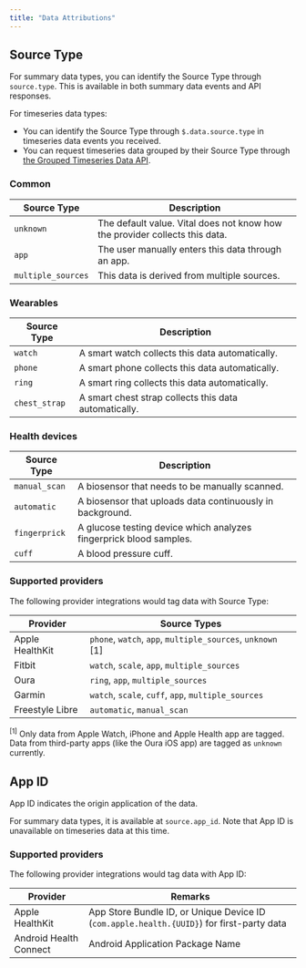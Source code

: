 ```yaml
---
title: "Data Attributions"
---
```


## Source Type

For summary data types, you can identify the Source Type through `source.type`. This is available in both summary data events and API responses.

For timeseries data types:

* You can identify the Source Type through `$.data.source.type` in timeseries data events you received.
* You can request timeseries data grouped by their Source Type through [the Grouped Timeseries Data API](/api-reference/timeseries-grouped/steps).


### Common

| Source Type        | Description  |
| ------------------ | ------------ |
| `unknown`          | The default value. Vital does not know how the provider collects this data. |
| `app`              | The user manually enters this data through an app.   |
| `multiple_sources` | This data is derived from multiple sources. |

### Wearables

| Source Type        | Description  |
| ------------------ | ------------ |
| `watch`            | A smart watch collects this data automatically. |
| `phone`            | A smart phone collects this data automatically. |
| `ring`             | A smart ring collects this data automatically.  |
| `chest_strap`      | A smart chest strap collects this data automatically.  |

### Health devices

| Source Type        | Description  |
| ------------------ | ------------ |
| `manual_scan`      | A biosensor that needs to be manually scanned. |
| `automatic`        | A biosensor that uploads data continuously in background. |
| `fingerprick`      | A glucose testing device which analyzes fingerprick blood samples. |
| `cuff`             | A blood pressure cuff. |

### Supported providers

The following provider integrations would tag data with Source Type:

| Provider        | Source Types |
| --------------- | ------------------------------------------------------ |
| Apple HealthKit | `phone`, `watch`, `app`, `multiple_sources`, `unknown` [1] |
| Fitbit          | `watch`, `scale`, `app`, `multiple_sources` |
| Oura            | `ring`, `app`, `multiple_sources` |
| Garmin          | `watch`, `scale`, `cuff`, `app`, `multiple_sources` |
| Freestyle Libre | `automatic`, `manual_scan` |

<sup>[1]</sup> Only data from Apple Watch, iPhone and Apple Health app are tagged. Data from third-party apps
(like the Oura iOS app) are tagged as `unknown` currently.

## App ID

App ID indicates the origin application of the data.

For summary data types, it is available at `source.app_id`. Note that App ID is unavailable on timeseries data at this time.

### Supported providers

The following provider integrations would tag data with App ID:

| Provider               | Remarks |
| ---------------------- | ------- |
| Apple HealthKit        | App Store Bundle ID, or Unique Device ID (`com.apple.health.{UUID}`) for first-party data |
| Android Health Connect | Android Application Package Name |
